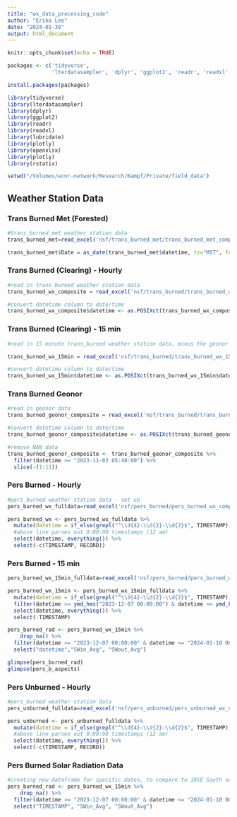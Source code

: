 ```yaml
---
title: "wx_data_processing_code"
author: "Erika Lee"
date: "2024-01-30"
output: html_document
---
```


```r
knitr::opts_chunk$set(echo = TRUE)
```

```r
packages <- c('tidyverse',
              'lterdatasampler', 'dplyr', 'ggplot2', 'readr', 'readxl', 'lubridate', 'plotly', 'openxlsx', 'plotly')

install.packages(packages)

library(tidyverse)
library(lterdatasampler)
library(dplyr)
library(ggplot2)
library(readr)
library(readxl)
library(lubridate)
library(plotly)
library(openxlsx)
library(plotly)
library(rstatix)

setwd("/Volumes/wcnr-network/Research/Kampf/Private/field_data")
```

## Weather Station Data

### Trans Burned Met (Forested)

```r
#trans_burned_met weather station data
trans_burned_met=read_excel('nsf/trans_burned_met/trans_burned_met_composite.xlsx')

trans_burned_met$Date = as_date(trans_burned_met$datetime, tz="MST", format="%m/%d/%Y %H:%M")
```

### Trans Burned (Clearing) - Hourly

```r
#read in trans_burned weather station data
trans_burned_wx_composite = read_excel('nsf/trans_burned/trans_burned_wx_composite.xlsx')

#convert datetime column to date/time
trans_burned_wx_composite$datetime <- as.POSIXct(trans_burned_wx_composite$datetime, tz = "MST", format = "%m/%d/%Y %H:%M")
```

### Trans Burned (Clearing) - 15 min

```r
#read in 15 minute trans_burned weather station data, minus the geonor data

trans_burned_wx_15min = read_excel('nsf/trans_burned/trans_burned_wx_15min.xlsx')

#convert datetime column to date/time
trans_burned_wx_15min$datetime <- as.POSIXct(trans_burned_wx_15min$datetime, tz = "MST", format = "%m/%d/%Y %H:%M")
```

### Trans Burned Geonor

```r
#read in geonor data
trans_burned_geonor_composite = read_excel('nsf/trans_burned/trans_burned_geonor_composite.xlsx')

#convert datetime column to date/time
trans_burned_geonor_composite$datetime <- as.POSIXct(trans_burned_geonor_composite$datetime, tz = "MST", format = "%m/%d/%Y %H:%M")

#remove NAN data
trans_burned_geonor_composite <- trans_burned_geonor_composite %>%
  filter(datetime >= "2023-11-03 05:40:00") %>%
  slice(-(1:11))
```

### Pers Burned - Hourly

```r
#pers_burned weather station data - set up
pers_burned_wx_fulldata=read_excel('nsf/pers_burned/pers_burned_wx_composite.xlsx')

pers_burned_wx <- pers_burned_wx_fulldata %>%
  mutate(datetime = if_else(grepl("^\\d{4}-\\d{2}-\\d{2}$", TIMESTAMP), ymd(TIMESTAMP), ymd_hms(TIMESTAMP))) %>%
  #above line parses out 0:00:00 timestamps (12 am)
  select(datetime, everything()) %>%
  select(-c(TIMESTAMP, RECORD))
```

### Pers Burned - 15 min

```r
pers_burned_wx_15min_fulldata=read_excel('nsf/pers_burned/pers_burned_wx_15min_composite.xlsx')

pers_burned_wx_15min <- pers_burned_wx_15min_fulldata %>%
  mutate(datetime = if_else(grepl("^\\d{4}-\\d{2}-\\d{2}$", TIMESTAMP), ymd(TIMESTAMP), ymd_hms(TIMESTAMP))) %>%
  filter(datetime >= ymd_hms("2023-12-07 00:00:00") & datetime <= ymd_hms("2024-01-21 00:00:00")) %>%
  select(datetime, everything()) %>%
  select(-TIMESTAMP)

pers_burned_rad <- pers_burned_wx_15min %>%
    drop_na() %>%
  filter(datetime >= "2023-12-07 00:00:00" & datetime <= "2024-01-10 00:00:00") %>%
  select("datetime","SWin_Avg", "SWout_Avg")

glimpse(pers_burned_rad)
glimpse(pers_b_aspects)
```

### Pers Unburned - Hourly

```r
#pers_burned weather station data
pers_unburned_fulldata=read_excel('nsf/pers_unburned/pers_unburned_wx_composite.xlsx')

pers_unburned <- pers_unburned_fulldata %>%
  mutate(datetime = if_else(grepl("^\\d{4}-\\d{2}-\\d{2}$", TIMESTAMP), ymd(TIMESTAMP), ymd_hms(TIMESTAMP))) %>%
  #above line parses out 0:00:00 timestamps (12 am)
  select(datetime, everything()) %>%
  select(-c(TIMESTAMP, RECORD))
```

### Pers Burned Solar Radiation Data

```r
#creating new dataframe for specific dates, to compare to 105E South sensors
pers_burned_rad <- pers_burned_wx_15min %>%
    drop_na() %>%
  filter(datetime >= "2023-12-07 00:00:00" & datetime <= "2024-01-10 00:00:00") %>%
  select("TIMESTAMP", "SWin_Avg", "SWout_Avg")
```
